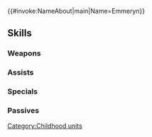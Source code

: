 {{#invoke:NameAbout|main|Name=Emmeryn}}{{HeroPage Tabs}}
{{Hero Infobox
|Name=Emmeryn
|Title=Selfless Exalt
|WeaponType=Colorless Staff
|MoveType=Infantry
|Origin=Fire Emblem Awakening
|Gender=Female
|actorEN=Wendee Lee
|actorJP=岡村明美
|artist=8イチビ8
|additionDate=April 4, 2024
|releaseDate=April 5, 2024
|cv1=10
|cv2=100500
|TagID=幼少エメリナ
|InternalID=1083
|Properties=special,tiara
|description=Took the throne as exalt of the Halidom of Ylisse before the age of 10. She wishes for a time of peace, without violence. Appears in Fire Emblem Awakening.
}}
{{Stats Page
|Lv1HP=18|Lv1ATK=8|Lv1SPD=6|Lv1DEF=6|Lv1RES=14
|GRHP=50|GRATK=90|GRSPD=45|GRDEF=40|GRRES=75
}}
==Skills==
===Weapons===
{{Weapons Table
|weapon1=Assault
|weapon1Default=1
|weapon1Unlock=1
|weapon2=Exalt's War Staff
|weapon2Default=5
|weapon2Unlock=5
}}
===Assists===
{{Assists Table
|assist1=Heal
|assist1Default=1
|assist1Unlock=1
|assist2=Mend
|assist2Default=3
|assist2Unlock=2
|assist3=Magic Shield
|assist3Default=4
|assist3Unlock=3
|assist4=Magic Shield+
|assist4Default=5
|assist4Unlock=5
}}
===Specials===
{{Specials Table
|special1=Imbue
|special1Default=4
|special1Unlock=2
|special2=Miracle
|special2Default=5
|special2Unlock=3
|special3=Light's Restraint
|special3Unlock=5
}}
===Passives===
{{Passives Table
|passiveB1=Wrathful Staff 1
|passiveB2=Wrathful Staff 2
|passiveB3=Wrathful Staff 3
|passiveB4=Poetic Justice
|passiveB1Unlock=2
|passiveB2Unlock=3
|passiveB3Unlock=4
|passiveB4Unlock=5
|passiveC1=Atk/Res Oath 1
|passiveC2=Atk/Res Oath 2
|passiveC3=Atk/Res Oath 3
|passiveC4=Atk/Res Oath 4
|passiveC1Unlock=2
|passiveC2Unlock=3
|passiveC3Unlock=4
|passiveC4Unlock=5
}}
{{Heroes Navbox}}
[[Category:Childhood units]]